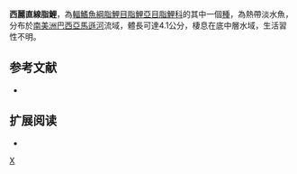{{Speciesbox 
| taxon = Moenkhausia celibela
| status = NE
| status_system = IUCN3.1
| authority =  [[Marinho|Marinho]] & [[Langeani|Langeani]], 2010
| synonyms = 
}}
'''西麗直線脂鯉'''，為[[輻鰭魚綱|輻鰭魚綱]][[脂鯉目|脂鯉目]][[脂鯉亞目|脂鯉亞目]][[脂鯉科|脂鯉科]]的其中一個[[種|種]]，為熱帶淡水魚，分布於[[南美洲|南美洲]][[巴西|巴西]][[亞馬遜河|亞馬遜河]]流域，體長可達4.1公分，棲息在底中層水域，生活習性不明。

==参考文献==
{{refbegin}}
*{{FishBase_species|genus=Moenkhausia|species=celibela|year=2013|month=12}}
{{refend}}

== 扩展阅读 ==
{{refbegin}}
*{{wikispecies-inline|Moenkhausia celibela|西麗直線脂鯉}}
{{refend}}
{{Taxonbar|from=Q5676608}}

[[Category:直線脂鯉屬|X]]


{{魚類小作品}}